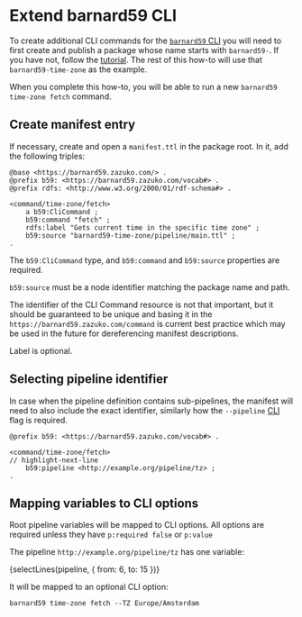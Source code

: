 
# Extend barnard59 CLI

To create additional CLI commands for the [`barnard59` CLI](../reference/cli) you will need to first create and publish
a package whose name starts with `barnard59-`. If you have not, follow the [tutorial](../tutorial/first-pipeline). The
rest of this how-to will use that `barnard59-time-zone` as the example.

When you complete this how-to, you will be able to run a new `barnard59 time-zone fetch` command.

## Create manifest entry

If necessary, create and open a `manifest.ttl` in the package root. In it, add the following triples:

```turtle
@base <https://barnard59.zazuko.com/> .
@prefix b59: <https://barnard59.zazuko.com/vocab#> .
@prefix rdfs: <http://www.w3.org/2000/01/rdf-schema#> .

<command/time-zone/fetch>
    a b59:CliCommand ;
    b59:command "fetch" ;
    rdfs:label "Gets current time in the specific time zone" ;
    b59:source "barnard59-time-zone/pipeline/main.ttl" ;
.
```

The `b59:CliCommand` type, and `b59:command` and `b59:source` properties are required.

`b59:source` must be a node identifier matching the package name and path.

The identifier of the CLI Command resource is not that important, but it should be guaranteed to be unique and basing it in the `https://barnard59.zazuko.com/command` is current best practice which may be used in the future for dereferencing manifest descriptions.

Label is optional.

## Selecting pipeline identifier

In case when the pipeline definition contains sub-pipelines, the manifest will need to also include the exact identifier,
similarly how the `--pipeline` [CLI](../reference/cli#--pipeline) flag is required.

```turtle
@prefix b59: <https://barnard59.zazuko.com/vocab#> .

<command/time-zone/fetch>
// highlight-next-line
    b59:pipeline <http://example.org/pipeline/tz> ;
.
```

## Mapping variables to CLI options

Root pipeline variables will be mapped to CLI options. All options are required unless they have `p:required false` or
`p:value`

The pipeline `http://example.org/pipeline/tz` has one variable:

<CodeBlock language="turtle" title="pipeline/main.ttl">
  {selectLines(pipeline, { from: 6, to: 15 })}
</CodeBlock>

It will be mapped to an optional CLI option:

```shell
barnard59 time-zone fetch --TZ Europe/Amsterdam
```
